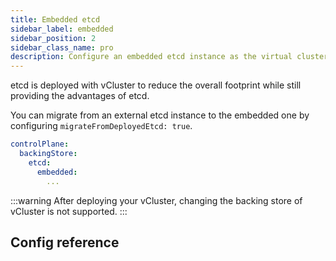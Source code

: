 ```yaml
---
title: Embedded etcd
sidebar_label: embedded
sidebar_position: 2
sidebar_class_name: pro
description: Configure an embedded etcd instance as the virtual cluster's backing store.
---
```



<ProAdmonition/>

etcd is deployed with vCluster to reduce the overall footprint while still providing the advantages of etcd.

You can migrate from an external etcd instance to the embedded one by configuring `migrateFromDeployedEtcd: true`.

```yaml
controlPlane:
  backingStore:
    etcd:
      embedded:
        ...
```

:::warning
After deploying your vCluster, changing the backing store of vCluster is not supported.
:::

## Config reference

<ConfigReference/>